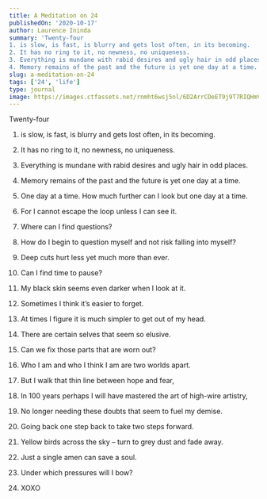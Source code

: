 ```yaml
---
title: A Meditation on 24
publishedOn: '2020-10-17'
author: Laurence Ininda
summary: 'Twenty-four
1. is slow, is fast, is blurry and gets lost often, in its becoming.
2. It has no ring to it, no newness, no uniqueness.
3. Everything is mundane with rabid desires and ugly hair in odd places.
4. Memory remains of the past and the future is yet one day at a time.'
slug: a-meditation-on-24
tags: ['24', 'life']
type: journal
image: https://images.ctfassets.net/rnmht6wsj5nl/6D2ArrCDeET9j9T7RIQHmV/24f83dfc029be893b5be19ae4ca4f854/a-meditation-on-24.jpg
---
```


Twenty-four

1. is slow, is fast, is blurry and gets lost often, in its becoming.

2. It has no ring to it, no newness, no uniqueness.

3. Everything is mundane with rabid desires and ugly hair in odd places.

4. Memory remains of the past and the future is yet one day at a time.

5. One day at a time. How much further can I look but one day at a time.

6. For I cannot escape the loop unless I can see it.

7. Where can I find questions?

8. How do I begin to question myself and not risk falling into myself?

9. Deep cuts hurt less yet much more than ever.

10. Can I find time to pause?

11. My black skin seems even darker when I look at it.

12. Sometimes I think it’s easier to forget.

13. At times I figure it is much simpler to get out of my head.

14. There are certain selves that seem so elusive.

15. Can we fix those parts that are worn out?

16. Who I am and who I think I am are two worlds apart.

17. But I walk that thin line between hope and fear,

18. In 100 years perhaps I will have mastered the art of high-wire artistry,

19. No longer needing these doubts that seem to fuel my demise.

20. Going back one step back to take two steps forward.

21. Yellow birds across the sky – turn to grey dust and fade away.

22. Just a single amen can save a soul.

23. Under which pressures will I bow?

24. XOXO
